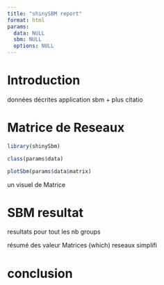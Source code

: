 ```yaml
---
title: "shinySBM report"
format: html
params:
  data: NULL
  sbm: NULL
  options: NULL
---
```


# Introduction

données décrites
application sbm + plus citatio

# Matrice de Reseaux

```r
library(shinySbm)
```


```r
class(params$data)
```

```r
plotSbm(params$data$matrix)
```


un visuel de Matrice

# SBM resultat

resultats pour tout les nb groups

résumé des valeur
Matrices (which)
reseaux simplifi

# conclusion

